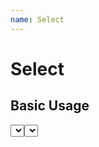 ---
name: Select
---


# Select

## Basic Usage

<Playground>
  <div style={{ width: '300px' }}>
    <Select options={optionsArray} labelText="Select" />
    <div style={{ marginBottom: '20px' }} />
    <Select options={optionsArray} labelText="Multi Select" isMulti={true} />
    <div style={{ minHeight: '230px' }} />
  </div>
</Playground>

## Properties

<PropsTable of={Select} />

## Note:

We use react select for our select component. Please follow react select official documentation [here.](https://react-select.com/home)
